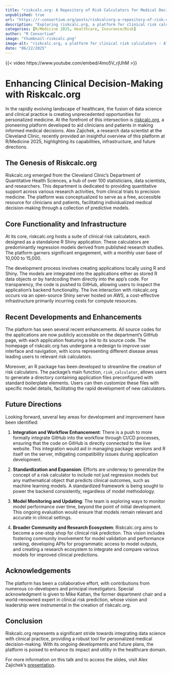 ```yaml
--- 
title: "riskcalc.org: A Repository of Risk Calculators for Medical Decision Making" 
unpublished: true 
url: "https://r-consortium.org/posts/riskcalcorg-a-repository-of-risk-calculators-for-medical-decision-making/"
description: "Exploring riskcalc.org, a platform for clinical risk calculators using R, Shiny, and open-source tools." 
categories: [R/Medicine 2025, Healthcare, Insurance/Risk]
author: "R Consortium" 
image: "thumbnail-riskcalc.png" 
image-alt: "riskcalc.org, a platform for clinical risk calculators - Alex Zajichek" 
date: "06/22/2025" 
---
```


{{< video https://www.youtube.com/embed/4mo5V_rjUhM >}}

# Enhancing Clinical Decision-Making with Riskcalc.org

In the rapidly evolving landscape of healthcare, the fusion of data science and clinical practice is creating unprecedented opportunities for personalized medicine. At the forefront of this intersection is [riskcalc.org](https://riskcalc.org/), a pioneering platform developed to aid clinicians and patients in making informed medical decisions. Alex Zajichek, a research data scientist at the Cleveland Clinic, recently provided an insightful overview of this platform at R/Medicine 2025, highlighting its capabilities, infrastructure, and future directions.

## The Genesis of Riskcalc.org

Riskcalc.org emerged from the Cleveland Clinic's Department of Quantitative Health Sciences, a hub of over 100 statisticians, data scientists, and researchers. This department is dedicated to providing quantitative support across various research activities, from clinical trials to precision medicine. The platform was conceptualized to serve as a free, accessible resource for clinicians and patients, facilitating individualized medical decision-making through a collection of predictive models.

## Core Functionality and Infrastructure

At its core, riskcalc.org hosts a suite of clinical risk calculators, each designed as a standalone R Shiny application. These calculators are predominantly regression models derived from published research studies. The platform garners significant engagement, with a monthly user base of 10,000 to 15,000.

The development process involves creating applications locally using R and Shiny. The models are integrated into the applications either as stored R data objects or by hardcoding them directly into the app's code. For transparency, the code is pushed to GitHub, allowing users to inspect the application's backend functionality. The live interaction with riskcalc.org occurs via an open-source Shiny server hosted on AWS, a cost-effective infrastructure primarily incurring costs for compute resources.

## Recent Developments and Enhancements

The platform has seen several recent enhancements. All source codes for the applications are now publicly accessible on the department's GitHub page, with each application featuring a link to its source code. The homepage of riskcalc.org has undergone a redesign to improve user interface and navigation, with icons representing different disease areas leading users to relevant risk calculators.

Moreover, an R package has been developed to streamline the creation of risk calculators. The package's main function, `risk_calculator`, allows users to generate a directory containing application files preconfigured with standard boilerplate elements. Users can then customize these files with specific model details, facilitating the rapid development of new calculators.

## Future Directions

Looking forward, several key areas for development and improvement have been identified:

1. **Integration and Workflow Enhancement**: There is a push to more formally integrate GitHub into the workflow through CI/CD processes, ensuring that the code on GitHub is directly connected to the live website. This integration would aid in managing package versions and R itself on the server, mitigating compatibility issues during application development.

2. **Standardization and Expansion**: Efforts are underway to generalize the concept of a risk calculator to include not just regression models but any mathematical object that predicts clinical outcomes, such as machine learning models. A standardized framework is being sought to power the backend consistently, regardless of model methodology.

3. **Model Monitoring and Updating**: The team is exploring ways to monitor model performance over time, beyond the point of initial development. This ongoing evaluation would ensure that models remain relevant and accurate in clinical settings.

4. **Broader Community and Research Ecosystem**: Riskcalc.org aims to become a one-stop shop for clinical risk prediction. This vision includes fostering community involvement for model validation and performance ranking, developing APIs for programmatic access to model outputs, and creating a research ecosystem to integrate and compare various models for improved clinical predictions.

## Acknowledgements

The platform has been a collaborative effort, with contributions from numerous co-developers and principal investigators. Special acknowledgment is given to Mike Kattan, the former department chair and a world-renowned expert in clinical risk prediction, whose vision and leadership were instrumental in the creation of riskcalc.org.

## Conclusion

Riskcalc.org represents a significant stride towards integrating data science with clinical practice, providing a robust tool for personalized medical decision-making. With its ongoing developments and future plans, the platform is poised to enhance its impact and utility in the healthcare domain.

For more information on this talk and to access the slides, visit Alex Zajichek's [presentation](https://www.zajichekstats.com/presentations/riskcalc-a-repository-of-risk-calculators-for-medical-decision-making/).